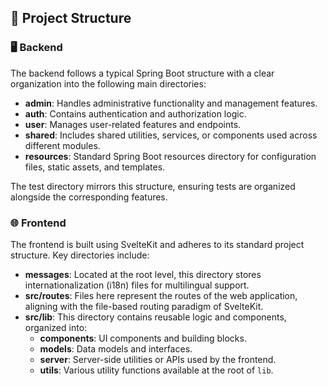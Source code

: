 ## 📂 Project Structure

### 🖥️ Backend

The backend follows a typical Spring Boot structure with a clear organization into the following main directories:

- **admin**: Handles administrative functionality and management features.
- **auth**: Contains authentication and authorization logic.
- **user**: Manages user-related features and endpoints.
- **shared**: Includes shared utilities, services, or components used across different modules.
- **resources**: Standard Spring Boot resources directory for configuration files, static assets, and templates.

The test directory mirrors this structure, ensuring tests are organized alongside the corresponding features.

### 🌐 Frontend

The frontend is built using SvelteKit and adheres to its standard project structure. Key directories include:

- **messages**: Located at the root level, this directory stores internationalization (i18n) files for multilingual support.
- **src/routes**: Files here represent the routes of the web application, aligning with the file-based routing paradigm of SvelteKit.
- **src/lib**: This directory contains reusable logic and components, organized into:
  - **components**: UI components and building blocks.
  - **models**: Data models and interfaces.
  - **server**: Server-side utilities or APIs used by the frontend.
  - **utils**: Various utility functions available at the root of `lib`.

